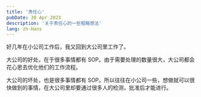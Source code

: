 ```yaml
---
title: '责任心'
pubDate: 30 Apr 2023
description: '关于责任心的一些粗略想法'
lang: zh-Hans
---
```


好几年在小公司工作后，我又回到大公司里工作了。

大公司的好处，在于很多事情都有 SOP。由于需要处理的数量很大，大公司都会花心思去优化他们的工作流程。

大公司的坏处，也是很多事情都有 SOP。所以往往在小公司一些，想做就可以很快做到的事情，在大公司里却要通过很多人的检测，批准后才能进行。
